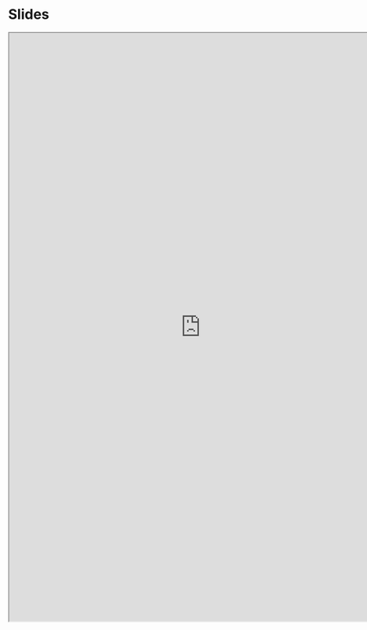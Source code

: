 # Slides {.unnumbered}

```{=html}
<iframe width="780" height="1200" src="https://tbb.bio.uu.nl/bvd/ml/" title="Slides"></iframe>
```
